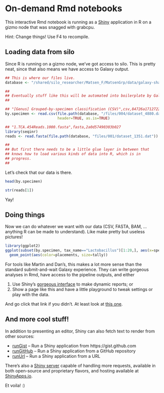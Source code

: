 # On-demand Rmd notebooks

This interactive Rmd notebook is running as a [Shiny][1] application
in R on a gizmo node that was snagged with grabcpu.

Hint: Change things! Use F4 to recompile.

## Loading data from silo

Since R is running on a gizmo node, we've got access to silo. This is
pretty neat, since that also means we have access to Galaxy output.

```r
## This is where our files live.
database <- "/shared/silo_researcher/Matsen_F/MatsenGrp/data/galaxy-shapley/database"

##
## Eventually stuff like this will be automated into boilerplate by Galaxy:
##

## "[Genus] Grouped-by-specimen classification (CSV)",csv,84726a17127220c7
by.specimen <- read.csv(file.path(database, "/files/004/dataset_4880.dat"),
                        header=TRUE, as.is=TRUE)

## "1.TCA.454Reads.1000.fasta",fasta,2a0d57490303b027
library(seqinr)
reads <- read.fasta(file.path(database, "files/001/dataset_1351.dat"))

##
## But first there needs to be a little glue layer in between that
## knows how to load various kinds of data into R, which is in
## progress.
##
```

Let's check that our data is there.

```r
head(by.specimen)
```

```r
str(reads[1])
```

Yay!

## Doing things

Now we can do whatever we want with our data (CSV, FASTA, BAM, ...
anything R can be made to understand). Like make pretty but useless
pictures!

```r
library(ggplot2)
ggplot(subset(by.specimen, tax_name=="Lactobacillus")[1:20,], aes(x=specimen, y=placements)) +
  geom_point(aes(color=placements, size=tally))
```

For tools like Martin and Dan's, this makes a lot more sense than the
standard submit-and-wait Galaxy experience. They can write gorgeous
analyses in Rmd, have access to the pipeline outputs, and either

1. Use Shiny's [gorgeous interface][7] to make dynamic reports;
   or
1. Show a page like this and have a little playground to tweak
   settings or play with the data.

And go click that link if you didn't. At least look at [this one][8].

## And more cool stuff!

In addition to presenting an editor, Shiny can also fetch text to
render from other sources:

* [runGist][2] -- Run a Shiny application from https://gist.github.com
* [runGitHub][3] -- Run a Shiny application from a GitHub repository
* [runUrl][4] -- Run a Shiny application from a URL

There's also a [Shiny server][5] capable of handling more requests,
available in both open-source and proprietary flavors, and hosting
available at [ShinyApps.io][6].

Et voila! :)

[1]: http://shiny.rstudio.com/
[2]: http://shiny.rstudio.com/reference/shiny/latest/runGist.html
[3]: http://shiny.rstudio.com/reference/shiny/latest/runGitHub.html
[4]: http://shiny.rstudio.com/reference/shiny/latest/runUrl.html
[5]: http://shiny.rstudio.com/deploy/
[6]: http://www.rstudio.com/shiny/hosted/
[7]: http://shiny.rstudio.com/gallery/
[8]: http://shiny.rstudio.com/gallery/movie-explorer.html
